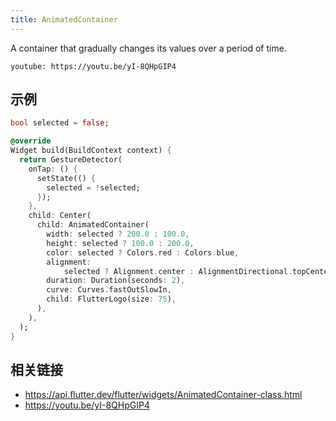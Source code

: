 ```yaml
---
title: AnimatedContainer
---
```


A container that gradually changes its values over a period of time.

`youtube: https://youtu.be/yI-8QHpGIP4`

## 示例

```dart liveslice=AnimatedContainer
bool selected = false;

@override
Widget build(BuildContext context) {
  return GestureDetector(
    onTap: () {
      setState(() {
        selected = !selected;
      });
    },
    child: Center(
      child: AnimatedContainer(
        width: selected ? 200.0 : 100.0,
        height: selected ? 100.0 : 200.0,
        color: selected ? Colors.red : Colors.blue,
        alignment:
            selected ? Alignment.center : AlignmentDirectional.topCenter,
        duration: Duration(seconds: 2),
        curve: Curves.fastOutSlowIn,
        child: FlutterLogo(size: 75),
      ),
    ),
  );
}
```

## 相关链接

- https://api.flutter.dev/flutter/widgets/AnimatedContainer-class.html
- https://youtu.be/yI-8QHpGIP4
